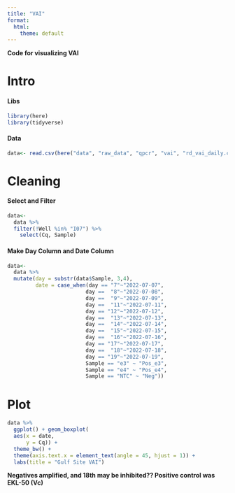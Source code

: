 ```yaml
---
title: "VAI"
format:
  html:
    theme: default
---
```


**Code for visualizing VAI**

# Intro

#### Libs

```r
library(here)
library(tidyverse)
```

#### Data

```r
data<- read.csv(here("data", "raw_data", "qpcr", "vai", "rd_vai_daily.csv"))
```

# Cleaning

#### Select and Filter

```r
data<-
  data %>%
  filter(!Well %in% "I07") %>%
    select(Cq, Sample)
```

#### Make Day Column and Date Column

```r
data<-
  data %>%
  mutate(day = substr(data$Sample, 3,4),
         date = case_when(day == "7"~"2022-07-07",
                         day ==  "8"~"2022-07-08",
                         day ==  "9"~"2022-07-09",
                         day ==  "11"~"2022-07-11",
                         day == "12"~"2022-07-12",
                         day ==  "13"~"2022-07-13",
                         day ==  "14"~"2022-07-14",
                         day ==  "15"~"2022-07-15",
                         day ==  "16"~"2022-07-16",
                         day == "17"~"2022-07-17",
                         day ==  "18"~"2022-07-18",
                         day == "19"~"2022-07-19",
                         Sample == "e3" ~ "Pos_e3",
                         Sample == "e4" ~ "Pos_e4",
                         Sample == "NTC" ~ "Neg"))
```

# Plot

```r
data %>%
  ggplot() + geom_boxplot(
  aes(x = date,
      y = Cq)) +
  theme_bw() +
  theme(axis.text.x = element_text(angle = 45, hjust = 1)) +
  labs(title = "Gulf Site VAI")
```

**Negatives amplified, and 18th may be inhibited?? Positive control was EKL-50 (Vc)**
